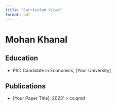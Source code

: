 ```yaml
---
title: "Curriculum Vitae"
format: pdf
---
```


# Mohan Khanal
## Education
- PhD Candidate in Economics, [Your University]

## Publications
- [Your Paper Title], 2023' > cv.qmd